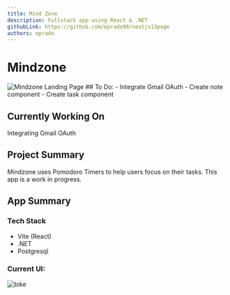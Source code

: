 ```yaml
---
title: Mind Zone
description: Fullstack app using React & .NET
githubLink: https://github.com/eprado99/nextjs13page
authors: eprado
---
```

# Mindzone
<img src="https://res.cloudinary.com/dl98brhek/image/upload/v1686374516/Mindzone_pnjslk.png" alt="Mindzone Landing Page"/>
## To Do:
- Integrate Gmail OAuth
- Create note component
- Create task component

## Currently Working On

Integrating Gmail OAuth

## Project Summary
Mindzone uses Pomodoro Timers to help users focus on their tasks. 
This app is a work in progress. 

## App Summary

### Tech Stack
- Vite (React)
- .NET
- Postgresql

### Current UI:
<img src="https://res.cloudinary.com/dl98brhek/image/upload/v1686374516/Mindzone_pnjslk.png" alt="bike"/>